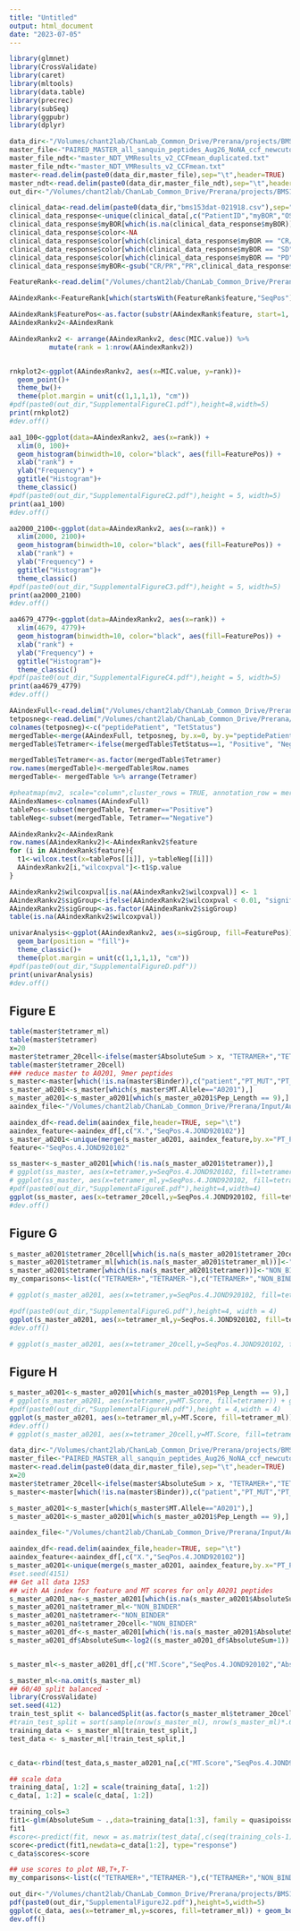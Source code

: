 ```yaml
---
title: "Untitled"
output: html_document
date: "2023-07-05"
---
```


```r
library(glmnet)
library(CrossValidate)
library(caret)
library(mltools)
library(data.table)
library(precrec)
library(subSeq)
library(ggpubr)
library(dplyr)

```

```r
data_dir<-"/Volumes/chant2lab/ChanLab_Common_Drive/Prerana/projects/BMS153/data/"
master_file<-"PAIRED_MASTER_all_sanquin_peptides_Aug26_NoNA_ccf_newcutoff_clinical.txt"
master_file_ndt<-"master_NDT_VMResults_v2_CCFmean_duplicated.txt"
master_file_ndt<-"master_NDT_VMResults_v2_CCFmean.txt"
master<-read.delim(paste0(data_dir,master_file),sep="\t",header=TRUE)
master_ndt<-read.delim(paste0(data_dir,master_file_ndt),sep="\t",header=TRUE)
out_dir<-"/Volumes/chant2lab/ChanLab_Common_Drive/Prerana/projects/BMS153/data/model_bootstrap70/supp8/"
```

```r
clinical_data<-read.delim(paste0(data_dir,"bms153dat-021918.csv"),sep=",",header=TRUE)
clinical_data_response<-unique(clinical_data[,c("PatientID","myBOR","OS_event","OS_time_Mon","PFS_event","PFS_time")])
clinical_data_response$myBOR[which(is.na(clinical_data_response$myBOR))]<-"PD"
clinical_data_response$color<-NA
clinical_data_response$color[which(clinical_data_response$myBOR == "CR/PR")]<-"green"
clinical_data_response$color[which(clinical_data_response$myBOR == "SD")]<-"orange"
clinical_data_response$color[which(clinical_data_response$myBOR == "PD")]<-"red"
clinical_data_response$myBOR<-gsub("CR/PR","PR",clinical_data_response$myBOR)
```


```r

FeatureRank<-read.delim("/Volumes/chant2lab/ChanLab_Common_Drive/Prerana/projects/BMS153/data/feature_rank_A0201_tt.txt",header = TRUE,sep="\t")

AAindexRank<-FeatureRank[which(startsWith(FeatureRank$feature,"SeqPos")),]

AAindexRank$FeaturePos<-as.factor(substr(AAindexRank$feature, start=1, stop=8))
AAindexRankv2<-AAindexRank

AAindexRankv2 <- arrange(AAindexRankv2, desc(MIC.value)) %>%
          mutate(rank = 1:nrow(AAindexRankv2))


rnkplot2<-ggplot(AAindexRankv2, aes(x=MIC.value, y=rank))+
  geom_point()+
  theme_bw()+
  theme(plot.margin = unit(c(1,1,1,1), "cm"))
#pdf(paste0(out_dir,"SupplementalFigureC1.pdf"),height=8,width=5)
print(rnkplot2)
#dev.off()

aa1_100<-ggplot(data=AAindexRankv2, aes(x=rank)) + 
  xlim(0, 100)+
  geom_histogram(binwidth=10, color="black", aes(fill=FeaturePos)) + 
  xlab("rank") + 
  ylab("Frequency") + 
  ggtitle("Histogram")+
  theme_classic()
#pdf(paste0(out_dir,"SupplementalFigureC2.pdf"),height = 5, width=5)
print(aa1_100)
#dev.off()

aa2000_2100<-ggplot(data=AAindexRankv2, aes(x=rank)) + 
  xlim(2000, 2100)+
  geom_histogram(binwidth=10, color="black", aes(fill=FeaturePos)) + 
  xlab("rank") + 
  ylab("Frequency") + 
  ggtitle("Histogram")+
  theme_classic()
#pdf(paste0(out_dir,"SupplementalFigureC3.pdf"),height = 5, width=5)
print(aa2000_2100)
#dev.off()

aa4679_4779<-ggplot(data=AAindexRankv2, aes(x=rank)) + 
  xlim(4679, 4779)+
  geom_histogram(binwidth=10, color="black", aes(fill=FeaturePos)) + 
  xlab("rank") + 
  ylab("Frequency") + 
  ggtitle("Histogram")+
  theme_classic()
#pdf(paste0(out_dir,"SupplementalFigureC4.pdf"),height = 5, width=5)
print(aa4679_4779)
#dev.off()

```

```r


AAindexFull<-read.delim("/Volumes/chant2lab/ChanLab_Common_Drive/Prerana/projects/BMS153/data/AAIndex.txt", sep="\t", header=T, row.names = 1)
tetposneg<-read.delim("/Volumes/chant2lab/ChanLab_Common_Drive/Prerana/projects/BMS153/data/label_A0201_tt.txt", sep="\t", header=F)
colnames(tetposneg)<-c("peptidePatient", "TetStatus")
mergedTable<-merge(AAindexFull, tetposneg, by.x=0, by.y="peptidePatient")
mergedTable$Tetramer<-ifelse(mergedTable$TetStatus==1, "Positive", "Negative")

mergedTable$Tetramer<-as.factor(mergedTable$Tetramer)
row.names(mergedTable)<-mergedTable$Row.names
mergedTable<- mergedTable %>% arrange(Tetramer)

#pheatmap(mv2, scale="column",cluster_rows = TRUE, annotation_row = mergedTable["Tetramer"])
AAindexNames<-colnames(AAindexFull)
tablePos<-subset(mergedTable, Tetramer=="Positive")
tableNeg<-subset(mergedTable, Tetramer=="Negative")

AAindexRankv2<-AAindexRank
row.names(AAindexRankv2)<-AAindexRankv2$feature
for (i in AAindexRank$feature){
  t1<-wilcox.test(x=tablePos[[i]], y=tableNeg[[i]])
  AAindexRankv2[i,"wilcoxpval"]<-t1$p.value
}

AAindexRankv2$wilcoxpval[is.na(AAindexRankv2$wilcoxpval)] <- 1
AAindexRankv2$sigGroup<-ifelse(AAindexRankv2$wilcoxpval < 0.01, "signif", "nonSignif")
AAindexRankv2$sigGroup<-as.factor(AAindexRankv2$sigGroup)
table(is.na(AAindexRankv2$wilcoxpval))

univarAnalysis<-ggplot(AAindexRankv2, aes(x=sigGroup, fill=FeaturePos))+
  geom_bar(position = "fill")+
  theme_classic()+
  theme(plot.margin = unit(c(1,1,1,1), "cm"))
#pdf(paste0(out_dir,"SupplementalFigureD.pdf"))
print(univarAnalysis)
#dev.off()

```

## Figure E
```r

table(master$tetramer_ml)
table(master$tetramer)
x=20
master$tetramer_20cell<-ifelse(master$AbsoluteSum > x, "TETRAMER+","TETRAMER-")
table(master$tetramer_20cell)
### reduce master to A0201, 9mer peptides
s_master<-master[which(!is.na(master$Binder)),c("patient","PT_MUT","PT_PEP","MT.Allele","tetramer","tetramer_20cell","tetramer_ml","Binder","myBOR","MT.Score","Pep_Length","AbsoluteSum")]
s_master_a0201<-s_master[which(s_master$MT.Allele=="A0201"),]
s_master_a0201<-s_master_a0201[which(s_master_a0201$Pep_Length == 9),]
aaindex_file<-"/Volumes/chant2lab/ChanLab_Common_Drive/Prerana/Input/AutoFilt/MachineLearning_v2/data/TTN/all/output/AAINDEX.txt"

aaindex_df<-read.delim(aaindex_file,header=TRUE, sep="\t")
aaindex_feature<-aaindex_df[,c("X.","SeqPos.4.JOND920102")]
s_master_a0201<-unique(merge(s_master_a0201, aaindex_feature,by.x="PT_PEP",by.y="X.",all.x = TRUE ))
feature<-"SeqPos.4.JOND920102"

ss_master<-s_master_a0201[which(!is.na(s_master_a0201$tetramer)),]
# ggplot(ss_master, aes(x=tetramer,y=SeqPos.4.JOND920102, fill=tetramer)) + geom_boxplot() + stat_compare_means() +theme_pubr()
# ggplot(ss_master, aes(x=tetramer_ml,y=SeqPos.4.JOND920102, fill=tetramer_ml)) + geom_boxplot() + stat_compare_means()+theme_pubr()
#pdf(paste0(out_dir,"SupplementaFigureE.pdf"),height=4,width=4)
ggplot(ss_master, aes(x=tetramer_20cell,y=SeqPos.4.JOND920102, fill=tetramer_20cell)) + geom_boxplot() + stat_compare_means()+theme_pubr()
#dev.off()
```

## Figure G
```r
s_master_a0201$tetramer_20cell[which(is.na(s_master_a0201$tetramer_20cell))]<-"NON_BINDER"
s_master_a0201$tetramer_ml[which(is.na(s_master_a0201$tetramer_ml))]<-"NON_BINDER"
s_master_a0201$tetramer[which(is.na(s_master_a0201$tetramer))]<-"NON_BINDER"
my_comparisons<-list(c("TETRAMER+","TETRAMER-"),c("TETRAMER+","NON_BINDER"),c("TETRAMER-","NON_BINDER"))

# ggplot(s_master_a0201, aes(x=tetramer,y=SeqPos.4.JOND920102, fill=tetramer)) + geom_boxplot() + stat_compare_means(comparisons = my_comparisons)+theme_pubr()

#pdf(paste0(out_dir,"SupplementalFigureG.pdf"),height=4, width = 4)
ggplot(s_master_a0201, aes(x=tetramer_ml,y=SeqPos.4.JOND920102, fill=tetramer_ml)) + geom_boxplot() + stat_compare_means(comparisons = my_comparisons)+theme_pubr()
#dev.off()

# ggplot(s_master_a0201, aes(x=tetramer_20cell,y=SeqPos.4.JOND920102, fill=tetramer_20cell)) + geom_boxplot() + stat_compare_means(comparisons = my_comparisons)+theme_pubr()


```


## Figure H
```r
s_master_a0201<-s_master_a0201[which(s_master_a0201$Pep_Length == 9),]
# ggplot(s_master_a0201, aes(x=tetramer,y=MT.Score, fill=tetramer)) + geom_boxplot() + stat_compare_means(comparisons = my_comparisons)+theme_pubr()
#pdf(paste0(out_dir,"SupplementalFigureH.pdf"),height = 4,width = 4)
ggplot(s_master_a0201, aes(x=tetramer_ml,y=MT.Score, fill=tetramer_ml)) + geom_boxplot() + stat_compare_means(comparisons = my_comparisons)+theme_pubr()
#dev.off()
# ggplot(s_master_a0201, aes(x=tetramer_20cell,y=MT.Score, fill=tetramer_20cell)) + geom_boxplot() + stat_compare_means(comparisons = my_comparisons)+theme_pubr()


```


```r
data_dir<-"/Volumes/chant2lab/ChanLab_Common_Drive/Prerana/projects/BMS153/data/"
master_file<-"PAIRED_MASTER_all_sanquin_peptides_Aug26_NoNA_ccf_newcutoff_clinical.txt"
master<-read.delim(paste0(data_dir,master_file),sep="\t",header=TRUE)
x=20
master$tetramer_20cell<-ifelse(master$AbsoluteSum > x, "TETRAMER+","TETRAMER-")
s_master<-master[which(!is.na(master$Binder)),c("patient","PT_MUT","PT_PEP","MT.Allele","tetramer","tetramer_20cell","tetramer_ml","Binder","myBOR","MT.Score","Pep_Length","AbsoluteSum")]

s_master_a0201<-s_master[which(s_master$MT.Allele=="A0201"),]
s_master_a0201<-s_master_a0201[which(s_master_a0201$Pep_Length == 9),]

aaindex_file<-"/Volumes/chant2lab/ChanLab_Common_Drive/Prerana/Input/AutoFilt/MachineLearning_v2/data/TTN/all/output/AAINDEX.txt"

aaindex_df<-read.delim(aaindex_file,header=TRUE, sep="\t")
aaindex_feature<-aaindex_df[,c("X.","SeqPos.4.JOND920102")]
s_master_a0201<-unique(merge(s_master_a0201, aaindex_feature,by.x="PT_PEP",by.y="X.",all.x = TRUE ))
#set.seed(4151)
## Get all data 1253 
## with AA index for feature and MT scores for only A0201 peptides
s_master_a0201_na<-s_master_a0201[which(is.na(s_master_a0201$AbsoluteSum)),]
s_master_a0201_na$tetramer_ml<-"NON_BINDER"
s_master_a0201_na$tetramer<-"NON_BINDER"
s_master_a0201_na$tetramer_20cell<-"NON_BINDER"
s_master_a0201_df<-s_master_a0201[which(!is.na(s_master_a0201$AbsoluteSum)),]
s_master_a0201_df$AbsoluteSum<-log2((s_master_a0201_df$AbsoluteSum+1))


s_master_ml<-s_master_a0201_df[,c("MT.Score","SeqPos.4.JOND920102","AbsoluteSum", "tetramer_ml","tetramer","tetramer_20cell")]

s_master_ml<-na.omit(s_master_ml)
## 60/40 split balanced - 
library(CrossValidate)
set.seed(412)
train_test_split <- balancedSplit(as.factor(s_master_ml$tetramer_20cell),0.6)
#train_test_split = sort(sample(nrow(s_master_ml), nrow(s_master_ml)*.6))
training_data <- s_master_ml[train_test_split,]
test_data <- s_master_ml[!train_test_split,]


c_data<-rbind(test_data,s_master_a0201_na[,c("MT.Score","SeqPos.4.JOND920102","AbsoluteSum", "tetramer_ml","tetramer","tetramer_20cell")])

## scale data
training_data[, 1:2] = scale(training_data[, 1:2])
c_data[, 1:2] = scale(c_data[, 1:2])

training_cols=3
fit1<-glm(AbsoluteSum ~ .,data=training_data[1:3], family = quasipoisson)
fit1
#score<-predict(fit, newx = as.matrix(test_data[,c(seq(training_cols-1))]),type="response",s=fit$lambda.min)
score<-predict(fit1,newdata=c_data[1:2], type="response")
c_data$scores<-score

## use scores to plot NB,T+,T-
my_comparisons<-list(c("TETRAMER+","TETRAMER-"),c("TETRAMER+","NON_BINDER"),c("TETRAMER-","NON_BINDER"))

out_dir<-"/Volumes/chant2lab/ChanLab_Common_Drive/Prerana/projects/BMS153/data/plots/SupplementalFigure8/May/"
pdf(paste0(out_dir,"SupplementalFigureJ2.pdf"),height=5,width=5)
ggplot(c_data, aes(x=tetramer_ml,y=scores, fill=tetramer_ml)) + geom_boxplot() + stat_compare_means(comparisons = my_comparisons,size = 5)+theme_pubr() +xlab("")+ylab("Prediction Scores") + theme(legend.position = "none") 
dev.off()


```
